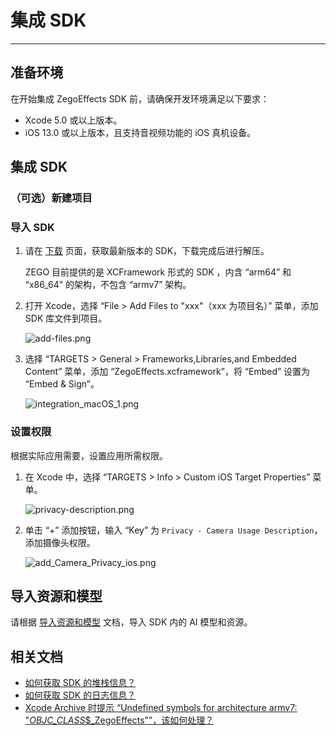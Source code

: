 
# 集成 SDK

---

## 准备环境

在开始集成 ZegoEffects SDK 前，请确保开发环境满足以下要求：

- Xcode 5.0 或以上版本。
- iOS 13.0 或以上版本，且支持音视频功能的 iOS 真机设备。

## 集成 SDK

### （可选）新建项目

<Content platform="iOS" />

### 导入 SDK

1. 请在 [下载](./../Downloads.mdx) 页面，获取最新版本的 SDK，下载完成后进行解压。  

    <Note title="说明">
    ZEGO 目前提供的是 XCFramework 形式的 SDK ，内含 “arm64” 和 “x86_64” 的架构，不包含 “armv7”  架构。
    </Note>

2. 打开 Xcode，选择 “File > Add Files to "xxx"（xxx 为项目名）” 菜单，添加 SDK 库文件到项目。
    <Frame width="512" height="auto" caption=""><img src="https://storage.zego.im/sdk-doc/Pics/iOS/ZegoExpressEngine/Common/add-files.png" alt="add-files.png"/></Frame>

3. 选择 “TARGETS > General > Frameworks,Libraries,and Embedded Content” 菜单，添加 “ZegoEffects.xcframework”，将 “Embed” 设置为 “Embed & Sign”。
    <Frame width="512" height="auto" caption=""><img src="https://storage.zego.im/sdk-doc/Pics/AI_Vision/QuickStarts/integration_macOS_1.png" alt="integration_macOS_1.png"/></Frame>

### 设置权限

根据实际应用需要，设置应用所需权限。

1. 在 Xcode 中，选择 “TARGETS > Info > Custom iOS Target Properties” 菜单。
    <Frame width="512" height="auto" caption=""><img src="https://storage.zego.im/sdk-doc/Pics/iOS/ZegoExpressEngine/Common/privacy-description.png" alt="privacy-description.png"/></Frame>

2. 单击 “+” 添加按钮，输入 “Key” 为 `Privacy - Camera Usage Description`，添加摄像头权限。  
    <Frame width="512" height="auto" caption=""><img src="https://storage.zego.im/sdk-doc/Pics/AI_Vision/QuickStarts/add_Camera_Privacy_ios.png" alt="add_Camera_Privacy_ios.png"/></Frame>


## 导入资源和模型

请根据 [导入资源和模型](./Import%20Resources%20and%20Models.mdx) 文档，导入 SDK 内的 AI 模型和资源。

## 相关文档

- [如何获取 SDK 的堆栈信息？](https://doc-zh.zego.im/faq/AI_Stack)
- [如何获取 SDK 的日志信息？](https://doc-zh.zego.im/faq/AI_log)
- [Xcode Archive 时提示 “Undefined symbols for architecture armv7: "_OBJC_CLASS_$_ZegoEffects"”，该如何处理？](https://doc-zh.zego.im/faq/AI_Undefined_symbols)
